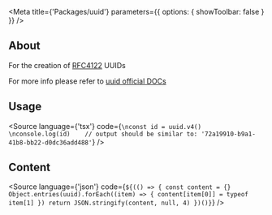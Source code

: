 

<Meta
    title={'Packages/uuid'}
    parameters={{
        options: {
            showToolbar: false
        }
    }}
/>

## About
For the creation of [RFC4122](https://www.ietf.org/rfc/rfc4122.txt) UUIDs

For more info please refer to [uuid official DOCs](https://github.com/uuidjs/uuid)

## Usage

<Source
    language={'tsx'}
    code={`
\nconst id = uuid.v4()
\nconsole.log(id)    // output should be similar to: '72a19910-b9a1-41b8-bb22-d0dc36add488'
`}
/>

## Content

<Source
    language={'json'}
    code={`${(() => {
        const content = {}
        Object.entries(uuid).forEach((item) => {
            content[item[0]] = typeof item[1]
        })
        return JSON.stringify(content, null, 4)
    })()}`}
/>